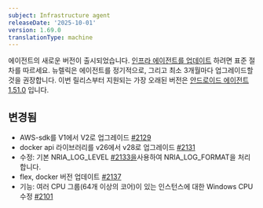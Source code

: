 ```yaml
---
subject: Infrastructure agent
releaseDate: '2025-10-01'
version: 1.69.0
translationType: machine
---
```


에이전트의 새로운 버전이 출시되었습니다. [인프라 에이전트를 업데이트](https://docs.newrelic.com/docs/infrastructure/install-configure-manage-infrastructure/update-or-uninstall/update-infrastructure-agent) 하려면 표준 절차를 따르세요. 뉴렐릭은 에이전트를 정기적으로, 그리고 최소 3개월마다 업그레이드할 것을 권장합니다. 이번 릴리스부터 지원되는 가장 오래된 버전은 [안드로이드 에이전트 1.51.0](https://docs.newrelic.com/docs/release-notes/infrastructure-release-notes/infrastructure-agent-release-notes/new-relic-infrastructure-agent-1510/) 입니다.

## 변경됨

* AWS-sdk를 V1에서 V2로 업그레이드 [#2129](https://github.com/newrelic/infrastructure-agent/pull/2129)
* docker api 라이브러리를 v26에서 v28로 업그레이드 [#2131](https://github.com/newrelic/infrastructure-agent/pull/2131)
* 수정: 기본 NRIA\_LOG\_LEVEL [#2133을](https://github.com/newrelic/infrastructure-agent/pull/2133)사용하여 NRIA\_LOG\_FORMAT을 처리합니다.
* flex, docker 버전 업데이트 [#2137](https://github.com/newrelic/infrastructure-agent/pull/2137)
* 기능: 여러 CPU 그룹(64개 이상의 코어)이 있는 인스턴스에 대한 Windows CPU 수정 [#2101](https://github.com/newrelic/infrastructure-agent/pull/2101)